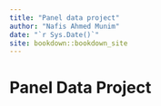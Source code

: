 ```yaml
--- 
title: "Panel data project"
author: "Nafis Ahmed Munim"
date: "`r Sys.Date()`"
site: bookdown::bookdown_site
---
```


# Panel Data Project

